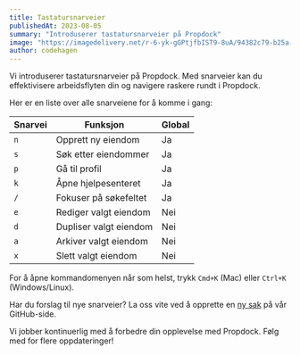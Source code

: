 ```yaml
---
title: Tastatursnarveier
publishedAt: 2023-08-05
summary: "Introduserer tastatursnarveier på Propdock"
image: "https://imagedelivery.net/r-6-yk-gGPtjfbIST9-8uA/94382c79-b25a-4585-3d65-e25419418300/public"
author: codehagen
---
```


Vi introduserer tastatursnarveier på Propdock. Med snarveier kan du effektivisere arbeidsflyten din og navigere raskere rundt i Propdock.

Her er en liste over alle snarveiene for å komme i gang:

| Snarvei | Funksjon                      | Global |
| ------- | ----------------------------- | ------ |
| `n`     | Opprett ny eiendom            | Ja     |
| `s`     | Søk etter eiendommer          | Ja     |
| `p`     | Gå til profil                 | Ja     |
| `k`     | Åpne hjelpesenteret           | Ja     |
| `/`     | Fokuser på søkefeltet         | Ja     |
| `e`     | Rediger valgt eiendom         | Nei    |
| `d`     | Dupliser valgt eiendom        | Nei    |
| `a`     | Arkiver valgt eiendom         | Nei    |
| `x`     | Slett valgt eiendom           | Nei    |

For å åpne kommandomenyen når som helst, trykk `Cmd+K` (Mac) eller `Ctrl+K` (Windows/Linux).

Har du forslag til nye snarveier? La oss vite ved å opprette en [ny sak](https://github.com/propdock/propdock/issues/new?title=Snarveiforslag&labels=forbedring) på vår GitHub-side.

Vi jobber kontinuerlig med å forbedre din opplevelse med Propdock. Følg med for flere oppdateringer!
